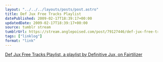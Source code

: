 ```yaml
---
layout: "../../../layouts/posts/post.astro"
title: Def Jux Free Tracks Playlist
datePublished: 2009-02-17T18:39:17+00:00
updatedDate: 2009-02-17T18:39:17+00:00
source: tumblr stream
tumblrUrl: https://stream.anglepoised.com/post/79127446/def-jux-free-tracks-playlist-a-playlist-by
tags: ["linklog"]
format: "link"
---
```


[Def Jux Free Tracks Playlist, a playlist by Definitive Jux, on Fairtilizer][1]

[1]: http://fairtilizer.com/playlists/11532
